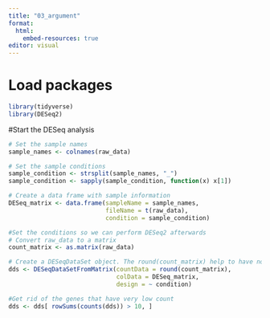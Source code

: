 ```yaml
---
title: "03_argument"
format:
  html:
    embed-resources: true
editor: visual
---
```


# Load packages

```r
library(tidyverse)
library(DESeq2)
```

#Start the DESeq analysis

```r
# Set the sample names
sample_names <- colnames(raw_data)

# Set the sample conditions
sample_condition <- strsplit(sample_names, "_")
sample_condition <- sapply(sample_condition, function(x) x[1])

# Create a data frame with sample information
DESeq_matrix <- data.frame(sampleName = sample_names, 
                           fileName = t(raw_data),
                           condition = sample_condition)

#Set the conditions so we can perform DESeq2 afterwards
# Convert raw_data to a matrix
count_matrix <- as.matrix(raw_data)

# Create a DESeqDataSet object. The round(count_matrix) help to have non-negative integers.
dds <- DESeqDataSetFromMatrix(countData = round(count_matrix),
                              colData = DESeq_matrix,
                              design = ~ condition)

#Get rid of the genes that have very low count
dds <- dds[ rowSums(counts(dds)) > 10, ]
```